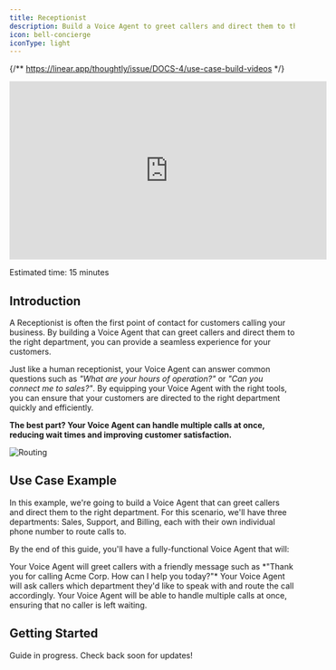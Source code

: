 ```yaml
---
title: Receptionist
description: Build a Voice Agent to greet callers and direct them to the right department
icon: bell-concierge
iconType: light
---
```


{/** https://linear.app/thoughtly/issue/DOCS-4/use-case-build-videos */}

<Frame caption="Building your first Voice Agent">
	<iframe width="560" height="315" src="https://www.youtube.com/embed/bQ1X7ZhRcOw?si=CDpNyv2yfWsCjQ_a" title="YouTube video player" frameborder="0" allow="accelerometer; autoplay; clipboard-write; encrypted-media; gyroscope; picture-in-picture; web-share" referrerpolicy="strict-origin-when-cross-origin" allowfullscreen style={{ borderRadius: 10 }}></iframe>
</Frame>

<Icon icon="clock" iconType="light" /> Estimated time: 15 minutes

## Introduction

A Receptionist is often the first point of contact for customers calling your business. By building a Voice Agent that can greet callers and direct them to the right department, you can provide a seamless experience for your customers.

Just like a human receptionist, your Voice Agent can answer common questions such as *"What are your hours of operation?"* or *"Can you connect me to sales?"*. By equipping your Voice Agent with the right tools, you can ensure that your customers are directed to the right department quickly and efficiently.

**The best part? Your Voice Agent can handle multiple calls at once, reducing wait times and improving customer satisfaction.**

![Routing](/images/hero/routing.png)

## Use Case Example

In this example, we're going to build a Voice Agent that can greet callers and direct them to the right department. For this scenario, we'll have three departments: Sales, Support, and Billing, each with their own individual phone number to route calls to.

By the end of this guide, you'll have a fully-functional Voice Agent that will:

<Steps>
    <Step title="Greet callers">
        Your Voice Agent will greet callers with a friendly message such as *"Thank you for calling Acme Corp. How can I help you today?"*
    </Step>
    <Step title="Direct callers to the right department">
        Your Voice Agent will ask callers which department they'd like to speak with and route the call accordingly.
    </Step>
    <Step title="Handle multiple calls at once">
        Your Voice Agent will be able to handle multiple calls at once, ensuring that no caller is left waiting.
    </Step>
</Steps>

## Getting Started

<Info>Guide in progress. Check back soon for updates!</Info>
